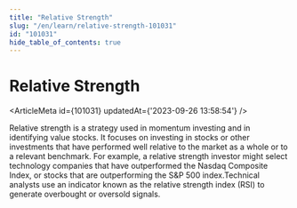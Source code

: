 ```yaml
---
title: "Relative Strength"
slug: "/en/learn/relative-strength-101031"
id: "101031"
hide_table_of_contents: true
---
```



# Relative Strength

<ArticleMeta id={101031} updatedAt={'2023-09-26 13:58:54'} />
<div className='border-solid border-b border-t-0 my-4 border-[var(--ifm-color-gray-300)]' />

Relative strength is a strategy used in momentum investing and in identifying value stocks. It focuses on investing in stocks or other investments that have performed well relative to the market as a whole or to a relevant benchmark. For example, a relative strength investor might select technology companies that have outperformed the Nasdaq Composite Index, or stocks that are outperforming the S&P 500 index.Technical analysts use an indicator known as the relative strength index (RSI) to generate overbought or oversold signals.
